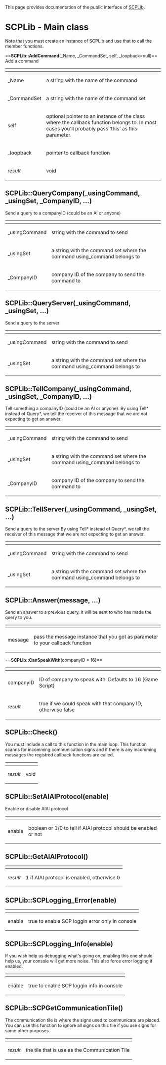 This page provides documentation of the public interface of [[en/Development/Script/Script communication protocol|SCPLib]]. 

{{en/Warning|The interface documentation is auto-generated using the build-docs.py command of the library. Do not edit the interface documentation manually. Instead make suggestions on the tracker or submit a patch on main.nut: http://dev.openttdcoop.org/projects/scriptlib-scp}}


=SCPLib - Main class=
Note that you must create an instance of SCPLib and use that to call the member functions. 

=='''SCPLib::AddCommand'''(_Name, _CommandSet, self, _loopback=null)==
Add a command
{|border="0" padding="4" class="wikitable"
!scope="col" |
!scope="col" |
|-
|_Name
|a string with the name of the command
|-
|_CommandSet
|a string with the name of the command set
|-
|self
|optional pointer to an instance of the class where the callback function belongs to. In most cases you'll probably pass 'this' as this parameter.
|-
|_loopback
|pointer to callback function
|-
|''result''
|void
|}

=='''SCPLib::QueryCompany'''(_usingCommand, _usingSet, _CompanyID, ...)==
Send a query to a companyID (could be an AI or anyone)
{|border="0" padding="4" class="wikitable"
!scope="col" |
!scope="col" |
|-
|_usingCommand
|string with the command to send
|-
|_usingSet
|a string with the command set where the command using_command belongs to
|-
|_CompanyID
|company ID of the company to send the command to
|}

=='''SCPLib::QueryServer'''(_usingCommand, _usingSet, ...)==
Send a query to the server
{|border="0" padding="4" class="wikitable"
!scope="col" |
!scope="col" |
|-
|_usingCommand
|string with the command to send
|-
|_usingSet
|a string with the command set where the command using_command belongs to
|}

=='''SCPLib::TellCompany'''(_usingCommand, _usingSet, _CompanyID, ...)==
Tell something a companyID (could be an AI or anyone).
By using Tell* instead of Query*, we tell the receiver of this message that we are not
expecting to get an answer.
{|border="0" padding="4" class="wikitable"
!scope="col" |
!scope="col" |
|-
|_usingCommand
|string with the command to send
|-
|_usingSet
|a string with the command set where the command using_command belongs to
|-
|_CompanyID
|company ID of the company to send the command to
|}

=='''SCPLib::TellServer'''(_usingCommand, _usingSet, ...)==
Send a query to the server
By using Tell* instead of Query*, we tell the receiver of this message that we are not
expecting to get an answer.
{|border="0" padding="4" class="wikitable"
!scope="col" |
!scope="col" |
|-
|_usingCommand
|string with the command to send
|-
|_usingSet
|a string with the command set where the command using_command belongs to
|}

=='''SCPLib::Answer'''(message, ...)==
Send an answer to a previous query, it will be sent to who has made the query to you.
{|border="0" padding="4" class="wikitable"
!scope="col" |
!scope="col" |
|-
|message
|pass the message instance that you got as parameter to your callback function
|}

=='''SCPLib::CanSpeakWith'''(companyID = 16)==
{|border="0" padding="4" class="wikitable"
!scope="col" |
!scope="col" |
|-
|companyID
|ID of company to speak with. Defaults to 16 (Game Script)
|-
|''result''
|true if we could speak with that company ID, otherwise false
|}

=='''SCPLib::Check'''()==
You must include a call to this function in the main loop. This function scanns for incomming communication signs and if there is any incomming messages the registred callback functions are called.
{|border="0" padding="4" class="wikitable"
!scope="col" |
!scope="col" |
|-
|''result''
|void
|}

=='''SCPLib::SetAIAIProtocol'''(enable)==
Enable or disable AIAI protocol
{|border="0" padding="4" class="wikitable"
!scope="col" |
!scope="col" |
|-
|enable
|boolean or 1/0 to tell if AIAI protocol should be enabled or not
|}

=='''SCPLib::GetAIAIProtocol'''()==
{|border="0" padding="4" class="wikitable"
!scope="col" |
!scope="col" |
|-
|''result''
|1 if AIAI protocol is enabled, otherwise 0
|}

=='''SCPLib::SCPLogging_Error'''(enable)==
{|border="0" padding="4" class="wikitable"
!scope="col" |
!scope="col" |
|-
|enable
|true to enable SCP loggin error only in console
|}

=='''SCPLib::SCPLogging_Info'''(enable)==
If you wish help us debugging what's going on, enabling this one should
help us, your console will get more noise. This also force error logging
if enabled.
{|border="0" padding="4" class="wikitable"
!scope="col" |
!scope="col" |
|-
|enable
|true to enable SCP loggin info in console
|}

=='''SCPLib::SCPGetCommunicationTile'''()==
The communication tile is where the signs used to communicate are placed. You can use this function to ignore all signs on this tile if you use signs for some other purposes.
{|border="0" padding="4" class="wikitable"
!scope="col" |
!scope="col" |
|-
|''result''
|the tile that is use as the Communication Tile
|}